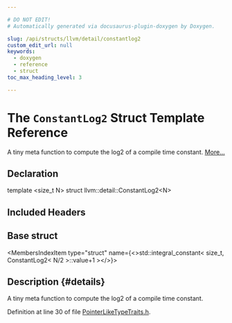 ```yaml
---

# DO NOT EDIT!
# Automatically generated via docusaurus-plugin-doxygen by Doxygen.

slug: /api/structs/llvm/detail/constantlog2
custom_edit_url: null
keywords:
  - doxygen
  - reference
  - struct
toc_max_heading_level: 3

---
```





# The `ConstantLog2` Struct Template Reference

<DoxygenPage pluginConfig={pluginConfig}>

A tiny meta function to compute the log2 of a compile time constant. <a href="#details">More...</a>

## Declaration

<CodeBlock>template &lt;size&#95;t N&gt;
struct llvm::detail::ConstantLog2&lt;N&gt;</CodeBlock>

## Included Headers

<IncludesList>
<IncludesListItem
  filePath="llvm/Support/PointerLikeTypeTraits.h"
  permalink="/docs/api/files/include/include/llvm/include/llvm/support/pointerliketypetraits-h"
  isLocal="true" />
</IncludesList>

## Base struct

<MembersIndex>

<MembersIndexItem
  type="struct"
  name={<>std::integral&#95;constant&lt; size&#95;t, ConstantLog2&lt; N/2 &gt;::value+1 &gt;</>}>
</MembersIndexItem>

</MembersIndex>

## Description {#details}

A tiny meta function to compute the log2 of a compile time constant.

Definition at line 30 of file <a href="/docs/api/files/include/include/llvm/include/llvm/support/pointerliketypetraits-h">PointerLikeTypeTraits.h</a>.

</DoxygenPage>
